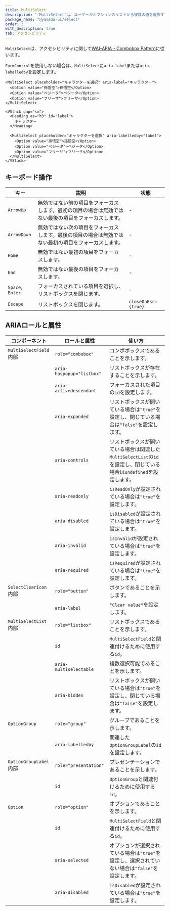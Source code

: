 ```yaml
---
title: MultiSelect
description: "`MultiSelect`は、ユーザーがオプションのリストから複数の値を選択するために使用されるコンポーネントです。"
package_name: "@yamada-ui/select"
order: 3
with_description: true
tab: アクセシビリティ
---
```


`MultiSelect`は、アクセシビリティに関して[WAI-ARIA - Combobox Pattern](https://www.w3.org/WAI/ARIA/apg/patterns/combobox/)に従います。

`FormControl`を使用しない場合は、`MultiSelect`に`aria-label`または`aria-labelledby`を設定します。

```tsx live=false
<MultiSelect placeholder="キャラクターを選択" aria-label="キャラクター">
  <Option value="孫悟空">孫悟空</Option>
  <Option value="ベジータ">ベジータ</Option>
  <Option value="フリーザ">フリーザ</Option>
</MultiSelect>
```

```tsx live=false
<VStack gap="sm">
  <Heading as="h3" id="label">
    キャラクター
  </Heading>

  <MultiSelect placeholder="キャラクターを選択" aria-labelledby="label">
    <Option value="孫悟空">孫悟空</Option>
    <Option value="ベジータ">ベジータ</Option>
    <Option value="フリーザ">フリーザ</Option>
  </MultiSelect>
</VStack>
```

## キーボード操作

| キー             | 説明                                                                                                 | 状態                |
| ---------------- | ---------------------------------------------------------------------------------------------------- | ------------------- |
| `ArrowUp`        | 無効ではない前の項目をフォーカスします。最初の項目の場合は無効ではない最後の項目をフォーカスします。 | -                   |
| `ArrowDown`      | 無効ではない次の項目をフォーカスします。最後の項目の場合は無効ではない最初の項目をフォーカスします。 | -                   |
| `Home`           | 無効ではない最初の項目をフォーカスします。                                                           | -                   |
| `End`            | 無効ではない最後の項目をフォーカスします。                                                           | -                   |
| `Space`, `Enter` | フォーカスされている項目を選択し、リストボックスを閉じます。                                         | -                   |
| `Escape`         | リストボックスを閉じます。                                                                           | `closeOnEsc={true}` |

## ARIAロールと属性

| コンポーネント                     | ロールと属性              | 使い方                                                                                                             |
| ---------------------------------- | ------------------------- | ------------------------------------------------------------------------------------------------------------------ |
| `MultiSelectField` <Tag>内部</Tag> | `role="combobox"`         | コンボボックスであることを示します。                                                                               |
|                                    | `aria-haspopup="listbox"` | リストボックスが存在することを示します。                                                                           |
|                                    | `aria-activedescendant`   | フォーカスされた項目の`id`を設定します。                                                                           |
|                                    | `aria-expanded`           | リストボックスが開いている場合は`"true"`を設定し、閉じている場合は`"false"`を設定します。                          |
|                                    | `aria-controls`           | リストボックスが開いている場合は関連した`MultiSelectList`の`id`を設定し、閉じている場合は`undefined`を設定します。 |
|                                    | `aria-readonly`           | `isReadOnly`が設定されている場合は`"true"`を設定します。                                                           |
|                                    | `aria-disabled`           | `isDisabled`が設定されている場合は`"true"`を設定します。                                                           |
|                                    | `aria-invalid`            | `isInvalid`が設定されている場合は`"true"`を設定します。                                                            |
|                                    | `aria-required`           | `isRequired`が設定されている場合は`"true"`を設定します。                                                           |
| `SelectClearIcon` <Tag>内部</Tag>  | `role="button"`           | ボタンであることを示します。                                                                                       |
|                                    | `aria-label`              | `"Clear value"`を設定します。                                                                                      |
| `MultiSelectList` <Tag>内部</Tag>  | `role="listbox"`          | リストボックスであることを示します。                                                                               |
|                                    | `id`                      | `MultiSelectField`と関連付けるために使用する`id`。                                                                 |
|                                    | `aria-multiselectable`    | 複数選択可能であることを示します。                                                                                 |
|                                    | `aria-hidden`             | リストボックスが開いている場合は`"true"`を設定し、閉じている場合は`"false"`を設定します。                          |
| `OptionGroup`                      | `role="group"`            | グループであることを示します。                                                                                     |
|                                    | `aria-labelledby`         | 関連した`OptionGroupLabel`の`id`を設定します。                                                                     |
| `OptionGroupLabel` <Tag>内部</Tag> | `role="presentation"`     | プレゼンテーションであることを示します。                                                                           |
|                                    | `id`                      | `OptionGroup`と関連付けるために使用する`id`。                                                                      |
| `Option`                           | `role="option"`           | オプションであることを示します。                                                                                   |
|                                    | `id`                      | `MultiSelectField`と関連付けるために使用する`id`。                                                                 |
|                                    | `aria-selected`           | オプションが選択されている場合は`"true"`を設定し、選択されていない場合は`"false"`を設定します。                    |
|                                    | `aria-disabled`           | `isDisabled`が設定されている場合は`"true"`を設定します。                                                           |
